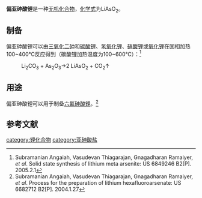 {{Chembox
|CustomizedImage=[[File:Metaarsenit-Ion.svg|File:Metaarsenit-Ion.svg]][[File:Li+.svg|File:Li+.svg]]
| IUPACName = 
| OtherNames = lithium metaarsenite
|Section1={{Chembox Identifiers
| CASNo = 72845-34-2
| CASNo_Ref = {{cascite|correct|CAS}}
| PubChem = 
| ChemSpiderID = 
| SMILES = 
| InChI = 
| InChIKey = 
| StdInChI = 
| StdInChIKey = 
  }}
|Section2={{Chembox Properties
| Formula = LiAsO<sub>2</sub>
| MolarMass = 
| Appearance = 白色粉末
| Density = 
| MeltingPt = 
| BoilingPt = 
| Solubility = 
  }}
|Section3={{Chembox Hazards
| MainHazards = 
| FlashPt = 
| AutoignitionPt =
  }}
| Section8 = {{Chembox Related
| OtherAnions = 
| OtherCations = 
| OtherCpds = [[偏亚砷酸钠|偏亚砷酸钠]]
  }}
}}
'''偏亚砷酸锂'''是一种[[无机化合物|无机化合物]]，[[化学式|化学式]]为LiAsO<sub>2</sub>。
==制备==
偏亚砷酸锂可以由[[三氧化二砷|三氧化二砷]]和[[碳酸锂|碳酸锂]]、[[氢氧化锂|氢氧化锂]]、[[硝酸锂|硝酸锂]]或[[氧化锂|氧化锂]]在固相加热100~400℃反应得到（碳酸锂加热温度为100~600℃）：<ref>Subramanian Angaiah, Vasudevan Thiagarajan, Gnagadharan Ramaiyer, ''et al''. Solid state synthesis of lithium meta arsenite: US 6849246 B2[P]. 2005.2.1</ref>
:Li<sub>2</sub>CO<sub>3</sub> + As<sub>2</sub>O<sub>3</sub>→2 LiAsO<sub>2</sub> + CO<sub>2</sub>↑
==用途==
偏亚砷酸锂可以用于制备[[六氟砷酸锂|六氟砷酸锂]]。<ref>Subramanian Angaiah, Vasudevan Thiagarajan, Gnagadharan Ramaiyer, ''et al''. Process for the preparation of lithium hexafluoroarsenate: US 6682712 B2[P]. 2004.1.27</ref>
==参考文献==
{{reflist}}
{{锂化合物}}
{{亚砷酸盐}}

[[category:锂化合物|category:锂化合物]]
[[category:亚砷酸盐|category:亚砷酸盐]]